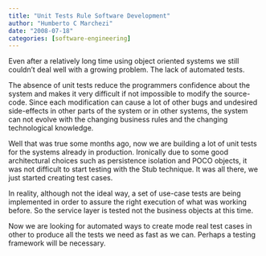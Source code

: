 ```yaml
---
title: "Unit Tests Rule Software Development"
author: "Humberto C Marchezi"
date: "2008-07-18"
categories: [software-engineering]
---
```


Even after a relatively long time using object oriented systems we still
couldn't deal well with a growing problem. The lack of automated
tests.  
  
The absence of unit tests reduce the programmers confidence about the
system and makes it very difficult if not impossible to modify the
source-code. Since each modification can cause a lot of other bugs and
undesired side-effects in other parts of the system or in other systems,
the system can not evolve with the changing business rules and the
changing technological knowledge.  
  
Well that was true some months ago, now we are building a lot of unit
tests for the systems already in production. Ironically due to some good
architectural choices such as persistence isolation and POCO objects, it
was not difficult to start testing with the Stub technique. It was all
there, we just started creating test cases.  
  
In reality, although not the ideal way, a set of use-case tests are
being implemented in order to assure the right execution of what was
working before. So the service layer is tested not the business objects
at this time.  
  
Now we are looking for automated ways to create mode real test cases in
other to produce all the tests we need as fast as we can. Perhaps a
testing framework will be necessary.
